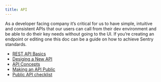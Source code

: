```yaml
---
title: API
---
```


As a developer facing company it’s critical for us to have simple, intuitive and consistent APIs that our users can call from their dev environment and be able to do their key needs without going to the UI. If you’re creating an endpoint or editing one this doc can be a guide on how to achieve Sentry standards.
- [REST API Basics](/api/basics/)
- [Desiging a New API](/api/design/)
- [API Concepts](/api/concepts/)
- [Making an API Public](/api/public/)
- [Public API checklist](/api/checklist/)
